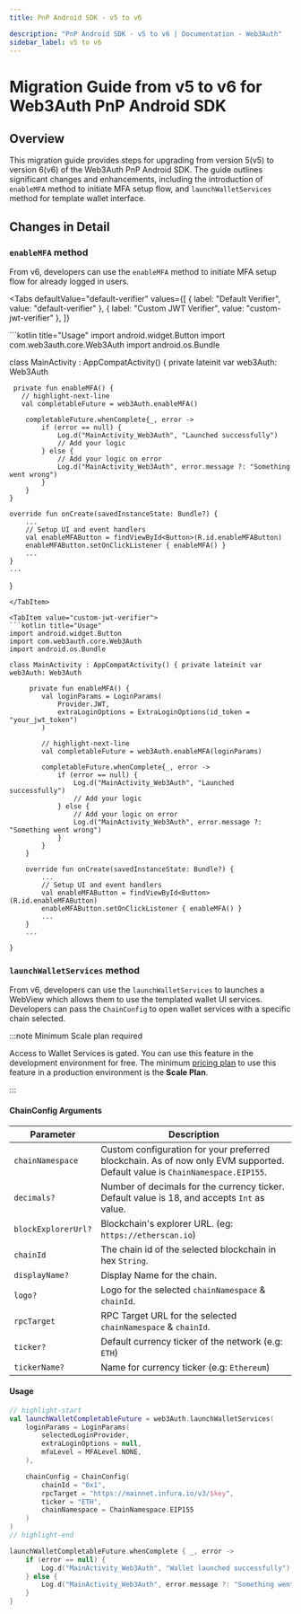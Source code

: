 ```yaml
---
title: PnP Android SDK - v5 to v6

description: "PnP Android SDK - v5 to v6 | Documentation - Web3Auth"
sidebar_label: v5 to v6
---
```



# Migration Guide from v5 to v6 for Web3Auth PnP Android SDK

## Overview

This migration guide provides steps for upgrading from version 5(v5) to version 6(v6) of the
Web3Auth PnP Android SDK. The guide outlines significant changes and enhancements, including the
introduction of `enableMFA` method to initiate MFA setup flow, and `launchWalletServices` method for
template wallet interface.

## Changes in Detail

### `enableMFA` method

From v6, developers can use the `enableMFA` method to initiate MFA setup flow for already logged in
users.

<Tabs
  defaultValue="default-verifier"
  values={[
    { label: "Default Verifier", value: "default-verifier" },
    { label: "Custom JWT Verifier", value: "custom-jwt-verifier" },
  ]}
>

<TabItem value = "default-verifier">
```kotlin title="Usage"
import android.widget.Button
import com.web3auth.core.Web3Auth
import android.os.Bundle

class MainActivity : AppCompatActivity() { private lateinit var web3Auth: Web3Auth

     private fun enableMFA() {
       // highlight-next-line
       val completableFuture = web3Auth.enableMFA()

        completableFuture.whenComplete{_, error ->
            if (error == null) {
                Log.d("MainActivity_Web3Auth", "Launched successfully")
                // Add your logic
            } else {
                // Add your logic on error
                Log.d("MainActivity_Web3Auth", error.message ?: "Something went wrong")
            }
        }
    }

    override fun onCreate(savedInstanceState: Bundle?) {
        ...
        // Setup UI and event handlers
        val enableMFAButton = findViewById<Button>(R.id.enableMFAButton)
        enableMFAButton.setOnClickListener { enableMFA() }
        ...
    }
    ...

}

````
</TabItem>

<TabItem value="custom-jwt-verifier">
```kotlin title="Usage"
import android.widget.Button
import com.web3auth.core.Web3Auth
import android.os.Bundle

class MainActivity : AppCompatActivity() { private lateinit var web3Auth: Web3Auth

     private fun enableMFA() {
        val loginParams = LoginParams(
            Provider.JWT,
            extraLoginOptions = ExtraLoginOptions(id_token = "your_jwt_token")
        )

        // highlight-next-line
        val completableFuture = web3Auth.enableMFA(loginParams)

        completableFuture.whenComplete{_, error ->
            if (error == null) {
                Log.d("MainActivity_Web3Auth", "Launched successfully")
                // Add your logic
            } else {
                // Add your logic on error
                Log.d("MainActivity_Web3Auth", error.message ?: "Something went wrong")
            }
        }
    }

    override fun onCreate(savedInstanceState: Bundle?) {
        ...
        // Setup UI and event handlers
        val enableMFAButton = findViewById<Button>(R.id.enableMFAButton)
        enableMFAButton.setOnClickListener { enableMFA() }
        ...
    }
    ...

}
````

</TabItem>
</Tabs>

### `launchWalletServices` method

From v6, developers can use the `launchWalletServices` to launches a WebView which allows them to
use the templated wallet UI services. Developers can pass the `ChainConfig` to open wallet services
with a specific chain selected.

:::note Minimum Scale plan required

Access to Wallet Services is gated. You can use this feature in the development environment for
free. The minimum [pricing plan](https://web3auth.io/pricing.html) to use this feature in a
production environment is the **Scale Plan**.

:::

#### ChainConfig Arguments

| Parameter           | Description                                                                                                                 |
| ------------------- | --------------------------------------------------------------------------------------------------------------------------- |
| `chainNamespace`    | Custom configuration for your preferred blockchain. As of now only EVM supported. Default value is `ChainNamespace.EIP155`. |
| `decimals?`         | Number of decimals for the currency ticker. Default value is 18, and accepts `Int` as value.                                |
| `blockExplorerUrl?` | Blockchain's explorer URL. (eg: `https://etherscan.io`)                                                                     |
| `chainId`           | The chain id of the selected blockchain in hex `String`.                                                                    |
| `displayName?`      | Display Name for the chain.                                                                                                 |
| `logo?`             | Logo for the selected `chainNamespace` & `chainId`.                                                                         |
| `rpcTarget`         | RPC Target URL for the selected `chainNamespace` & `chainId`.                                                               |
| `ticker?`           | Default currency ticker of the network (e.g: `ETH`)                                                                         |
| `tickerName?`       | Name for currency ticker (e.g: `Ethereum`)                                                                                  |

#### Usage

```kotlin title="Usage"
// highlight-start
val launchWalletCompletableFuture = web3Auth.launchWalletServices(
    loginParams = LoginParams(
        selectedLoginProvider,
        extraLoginOptions = null,
        mfaLevel = MFALevel.NONE,
    ),

    chainConfig = ChainConfig(
        chainId = "0x1",
        rpcTarget = "https://mainnet.infura.io/v3/$key",
        ticker = "ETH",
        chainNamespace = ChainNamespace.EIP155
    )
)
// highlight-end

launchWalletCompletableFuture.whenComplete { _, error ->
    if (error == null) {
        Log.d("MainActivity_Web3Auth", "Wallet launched successfully")
    } else {
        Log.d("MainActivity_Web3Auth", error.message ?: "Something went wrong")
    }
}
```

